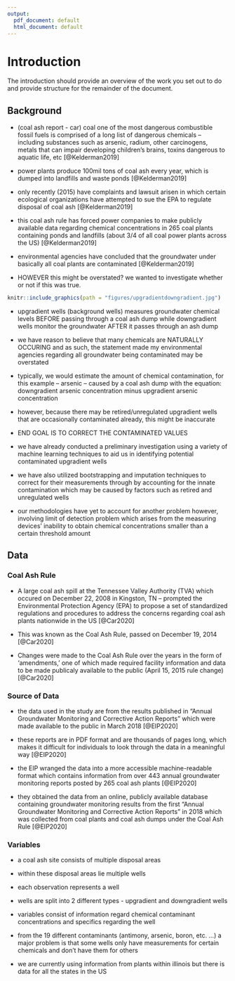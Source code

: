 ```yaml
---
output:
  pdf_document: default
  html_document: default
---
```

# Introduction {#intro}

<!--
Each chapter file must start with a chapter header (e.g., # Chapter name). Notice we have also included a label after the chapter name ({# intro}) so we can refer back to this chapter later in the text if want to (e.g., by using \@ref(intro)). This also helps you debut potential issues as you knit.

You can knit chapters all at once using the index file, or individually. When you knit a single chapter, every other chapter will have a one-sentence placeholder to make knitting easier.

You can re-name each chapter file (e.g., change this filename from "01-chap1.Rmd" to "01-introduction.Rmd"), just make sure you also update the filename in the list of rmd files in _bookdown.yml.
-->

The introduction should provide an overview of the work you set out to do and provide structure for the remainder of the document.

## Background {#background}

* (coal ash report - car) coal one of the most dangerous combustible fossil fuels is comprised of a long list of dangerous chemicals -- including substances such as arsenic, radium, other carcinogens, metals that can impair developing children's brains, toxins dangerous to aquatic life, etc [@Kelderman2019]

* power plants produce 100mil tons of coal ash every year, which is dumped into landfills and waste ponds [@Kelderman2019]

* only recently (2015) have complaints and lawsuit arisen in which certain ecological organizations have attempted to sue the EPA to regulate disposal of coal ash [@Kelderman2019]

* this coal ash rule has forced power companies to make publicly available data regarding chemical concentrations in 265 coal plants containing ponds and landfills (about 3/4 of all coal power plants across the US) [@Kelderman2019]

* environmental agencies have concluded that the groundwater under basically all coal plants are contaminated [@Kelderman2019]

* HOWEVER this might be overstated? we wanted to investigate whether or not if this was true.

<!-- insert picture here -->

```r
knitr::include_graphics(path = "figures/upgradientdowngradient.jpg")
```

* upgradient wells (background wells) measures groundwater chemical levels BEFORE passing through a coal ash dump while downgradient wells monitor the groundwater AFTER it passes through an ash dump

* we have reason to believe that many chemicals are NATURALLY OCCURING and as such, the statement made my environmental agencies regarding all groundwater being contaminated may be overstated

* typically, we would estimate the amount of chemical contamination, for this example -- arsenic -- caused by a coal ash dump with the equation: downgradient arsenic concentration minus upgradient arsenic concentration

* however, because there may be retired/unregulated upgradient wells that are occasionally contaminated already, this might be inaccurate

<!-- mayhaps remove the stat lingo BELOW -->

* END GOAL IS TO CORRECT THE CONTAMINATED VALUES

* we have already conducted a preliminary investigation using a variety of machine learning techniques to aid us in identifying potential contaminated upgradient wells

* we have also utilized bootstrapping and imputation techniques to correct for their measurements through by accounting for the innate contamination which may be caused by factors such as retired and unregulated wells

* our methodologies have yet to account for another problem however, involving limit of detection problem which arises from the measuring devices' inability to obtain chemical concentrations smaller than a certain threshold amount

## Data {#data}
<!-- 
WHERE THE DATA CAME FROM
whichever website (talk about environmental integrity project) and what they did to get this data (use xlsx for this)
this data was publcicaly available, but EIP collated it someway to make it public
the data is NOT just a single of coalset, give examples of contaminants that it’s taking measurements on
many sites within sites
-->

### Coal Ash Rule {#coalashrule}

<!-- EXPLAIN COAL ASH RULE HERE AND HOW THE EIP (Environmental Integrity Project) HAS HELPED MAKE THIS RULE -->

* A large coal ash spill at the Tennessee Valley Authority (TVA) which occured on December 22, 2008 in Kingston, TN -- prompted the Environmental Protection Agency (EPA) to propose a set of standardized regulations and procedures to address the concerns regarding coal ash plants nationwide in the US  [@Car2020]

* This was known as the Coal Ash Rule, passed on December 19, 2014 [@Car2020]

* Changes were made to the Coal Ash Rule over the years in the form of 'amendments,' one of which made required facility information and data to be made publicaly available to the public (April 15, 2015 rule change) [@Car2020]

### Source of Data

* the data used in the study are from the results published in "Annual Groundwater Monitoring and Corrective Action Reports" which were made available to the public in March 2018  [@EIP2020]

* these reports are in PDF format and are thousands of pages long, which makes it difficult for individuals to look through the data in a meaningful way [@EIP2020]

* the EIP wranged the data into a more accessible machine-readable format which contains information from over 443 annual groundwater monitoring reports posted by 265 coal ash plants [@EIP2020]

* they obtained the data from an online, publicly available database containing groundwater monitoring results from the first "Annual Groundwater Monitoring and Corrective Action Reports" in 2018 which was collected from coal plants and coal ash dumps under the Coal Ash Rule [@EIP2020]

### Variables {#variables}
<!-- TALK ABOUT VARIABLES AND WELLS/SITES HERE AND WHAT THEY MEAN -->

* a coal ash site consists of multiple disposal areas

* within these disposal areas lie multiple wells

* each observation represents a well

* wells are split into 2 different types - upgradient and downgradient wells

* variables consist of information regard chemical contaminant concentrations and specifics regarding the well

* from the 19 different contaminants (antimony, arsenic, boron, etc. ...) a major problem is that some wells only have measurements for certain chemicals and don't have them for others

* we are currently using information from plants within illinois but there is data for all the states in the US

